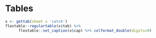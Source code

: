 # Tables

```r

x <- gettab(sheet = 'catch')
flextable::regulartable(x$tab) %>%  
      flextable::set_caption(x$cap) %>% colformat_double(digits=0)

```

\pagebreak


